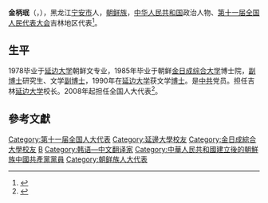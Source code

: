 '''金柄珉'''（{{kor|名=中|k=金柄珉|hj=김병민|rm=Kim Byeongmin}}，{{bd|1951年||}}），黑龙江[[宁安市|宁安市]]人，[[朝鲜族|朝鲜族]]，[[中华人民共和国|中华人民共和国]]政治人物、[[第十一届全国人民代表大会|第十一届全国人民代表大会]]吉林地区代表<ref>{{cite web|author=新华网|title=第十一届全国人大代表|url=http://news.xinhuanet.com/ziliao/2008-03/03/content_7708230.htm?node=36628|publisher=新华网|accessdate=2014-01-07|archive-date=2014-01-10|archive-url=https://web.archive.org/web/20140110211415/http://news.xinhuanet.com/ziliao/2008-03/03/content_7708230.htm?node=36628|dead-url=no}}</ref>。

==生平==
1978毕业于[[延边大学|延边大学]]朝鲜文专业，1985年毕业于朝鲜[[金日成综合大学|金日成综合大学]]博士院，[[副博士|副博士]]研究生、文学[[副博士|副博士]]，1990年在[[延边大学|延边大学]]获文学[[博士|博士]]。是[[中共|中共]]党员。担任吉林[[延边大学|延边大学]]校长。2008年起担任全国人大代表<ref>{{cite news|title=全国人大代表信息-金柄珉|url= http://210.82.31.1:8084/delegate/viewDelegate.action?dbid=110510|accessdate=2013-04-05|newspaper=全国人大网|archive-url=https://web.archive.org/web/20190701054252/http://www.npc.gov.cn/delegate/viewDelegate.action?dbid=110510|archive-date=2019-07-01|dead-url=yes}}</ref>。

==參考文獻==
{{reflist}}

{{DEFAULTSORT:J}}
[[Category:第十一届全国人大代表|Category:第十一届全国人大代表]]
[[Category:延邊大學校友|Category:延邊大學校友]]
[[Category:金日成綜合大學校友|Category:金日成綜合大學校友]]
[[Category:金姓|B]]
[[Category:韩语—中文翻译家|Category:韩语—中文翻译家]]
[[Category:中華人民共和國建立後的朝鮮族中國共產黨黨員|Category:中華人民共和國建立後的朝鮮族中國共產黨黨員]]
[[Category:朝鲜族人大代表|Category:朝鲜族人大代表]]